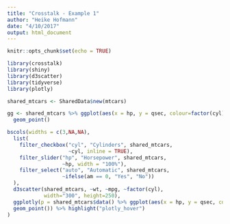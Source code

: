 ```yaml
---
title: "Crosstalk - Example 1"
author: "Heike Hofmann"
date: "4/10/2017"
output: html_document
---
```


```r
knitr::opts_chunk$set(echo = TRUE)
```

```r
library(crosstalk)
library(shiny)
library(d3scatter)
library(tidyverse)
library(plotly)

shared_mtcars <- SharedData$new(mtcars)

gg <- shared_mtcars %>% ggplot(aes(x = hp, y = qsec, colour=factor(cyl))) +
  geom_point()

bscols(widths = c(3,NA,NA),
  list(
    filter_checkbox("cyl", "Cylinders", shared_mtcars, 
                    ~cyl, inline = TRUE),
    filter_slider("hp", "Horsepower", shared_mtcars, 
                  ~hp, width = "100%"),
    filter_select("auto", "Automatic", shared_mtcars, 
                  ~ifelse(am == 0, "Yes", "No"))
  ),
  d3scatter(shared_mtcars, ~wt, ~mpg, ~factor(cyl), 
            width="300", height=250),
  ggplotly(p = shared_mtcars$data() %>% ggplot(aes(x = hp, y = qsec, colour=factor(cyl))) +
  geom_point()) %>% highlight("plotly_hover")
)
```

